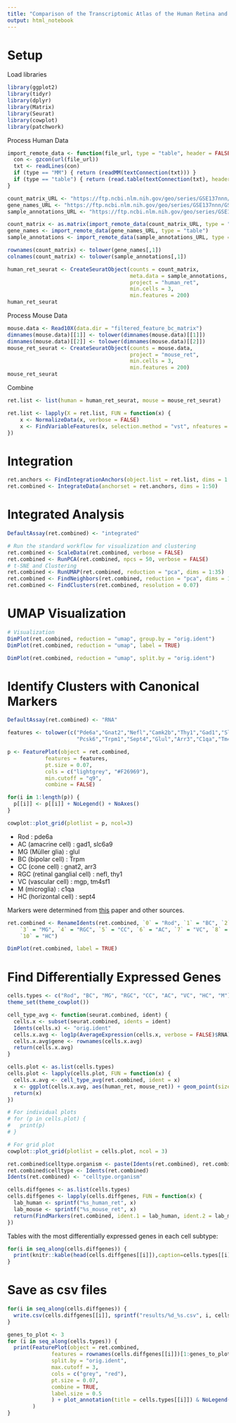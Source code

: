 ```yaml
---
title: "Comparison of the Transcriptomic Atlas of the Human Retina and Mouse Retina"
output: html_notebook
---
```

# Setup
Load libraries
```r
library(ggplot2)
library(tidyr)
library(dplyr)
library(Matrix)
library(Seurat)
library(cowplot)
library(patchwork)
```
Process Human Data
```r
import_remote_data <- function(file_url, type = "table", header = FALSE) {
  con <- gzcon(url(file_url))
  txt <- readLines(con)
  if (type == "MM") { return (readMM(textConnection(txt))) }
  if (type == "table") { return (read.table(textConnection(txt), header = header)) }
}

count_matrix_URL <- "https://ftp.ncbi.nlm.nih.gov/geo/series/GSE137nnn/GSE137537/suppl/GSE137537_counts.mtx.gz"
gene_names_URL <- "https://ftp.ncbi.nlm.nih.gov/geo/series/GSE137nnn/GSE137537/suppl/GSE137537_gene_names.txt.gz"
sample_annotations_URL <- "https://ftp.ncbi.nlm.nih.gov/geo/series/GSE137nnn/GSE137537/suppl/GSE137537_sample_annotations.tsv.gz"

count_matrix <- as.matrix(import_remote_data(count_matrix_URL, type = "MM"))
gene_names <- import_remote_data(gene_names_URL, type = "table")
sample_annotations <- import_remote_data(sample_annotations_URL, type = "table", header = TRUE)
```
```r
rownames(count_matrix) <- tolower(gene_names[,1])
colnames(count_matrix) <- tolower(sample_annotations[,1])

human_ret_seurat <- CreateSeuratObject(counts = count_matrix, 
                                       meta.data = sample_annotations, 
                                       project = "human_ret", 
                                       min.cells = 3, 
                                       min.features = 200)
human_ret_seurat
```

Process Mouse Data
```r
mouse.data <- Read10X(data.dir = "filtered_feature_bc_matrix")
dimnames(mouse.data)[[1]] <- tolower(dimnames(mouse.data)[[1]])
dimnames(mouse.data)[[2]] <- tolower(dimnames(mouse.data)[[2]])
mouse_ret_seurat <- CreateSeuratObject(counts = mouse.data, 
                                       project = "mouse_ret", 
                                       min.cells = 3, 
                                       min.features = 200)
mouse_ret_seurat
```
Combine
```r
ret.list <- list(human = human_ret_seurat, mouse = mouse_ret_seurat)

ret.list <- lapply(X = ret.list, FUN = function(x) {
    x <- NormalizeData(x, verbose = FALSE)
    x <- FindVariableFeatures(x, selection.method = "vst", nfeatures = 2000, verbose = FALSE)
})
```

# Integration
```r
ret.anchors <- FindIntegrationAnchors(object.list = ret.list, dims = 1:50,  anchor.features = 1000)
ret.combined <- IntegrateData(anchorset = ret.anchors, dims = 1:50)
```

# Integrated Analysis
```r
DefaultAssay(ret.combined) <- "integrated"

# Run the standard workflow for visualization and clustering
ret.combined <- ScaleData(ret.combined, verbose = FALSE)
ret.combined <- RunPCA(ret.combined, npcs = 50, verbose = FALSE)
# t-SNE and Clustering
ret.combined <- RunUMAP(ret.combined, reduction = "pca", dims = 1:35)
ret.combined <- FindNeighbors(ret.combined, reduction = "pca", dims = 1:35)
ret.combined <- FindClusters(ret.combined, resolution = 0.07)
```
# UMAP Visualization
```r
# Visualization
DimPlot(ret.combined, reduction = "umap", group.by = "orig.ident")
DimPlot(ret.combined, reduction = "umap", label = TRUE)
```
```r
DimPlot(ret.combined, reduction = "umap", split.by = "orig.ident")
```

# Identify Clusters with Canonical Markers
```r
DefaultAssay(ret.combined) <- "RNA"

features <- tolower(c("Pde6a","Gnat2","Nefl","Camk2b","Thy1","Gad1","Slc6a9",
                      "Pcsk6","Trpm1","Sept4","Glul","Arr3","C1qa","Tm4sf1"))

p <- FeaturePlot(object = ret.combined, 
            features = features, 
            pt.size = 0.07,
            cols = c("lightgrey", "#F26969"),
            min.cutoff = "q9",
            combine = FALSE)

for(i in 1:length(p)) {
  p[[i]] <- p[[i]] + NoLegend() + NoAxes()
}

cowplot::plot_grid(plotlist = p, ncol=3)
```

* Rod : pde6a
* AC (amacrine cell) : gad1, slc6a9
* MG (Müller glia) : glul
* BC (bipolar cell) : Trpm
* CC (cone cell) : gnat2, arr3
* RGC (retinal ganglial cell) : nefl, thy1
* VC (vascular cell) : mgp, tm4sf1
* M (microglia) : c1qa
* HC (horizontal cell) : sept4

Markers were determined from [this](https://www.nature.com/articles/s41467-019-12780-8) paper and other sources.
```r
ret.combined <- RenameIdents(ret.combined, `0` = "Rod", `1` = "BC", `2` = "MG", 
    `3` = "MG", `4` = "RGC", `5` = "CC", `6` = "AC", `7` = "VC", `8` = "HC", `9` = "M", 
    `10` = "HC")

DimPlot(ret.combined, label = TRUE)
```


# Find Differentially Expressed Genes
```r
cells.types <- c("Rod", "BC", "MG", "RGC", "CC", "AC", "VC", "HC", "M")
theme_set(theme_cowplot())

cell_type_avg <- function(seurat.combined, ident) {
  cells.x <- subset(seurat.combined, idents = ident)
  Idents(cells.x) <- "orig.ident"
  cells.x.avg <- log1p(AverageExpression(cells.x, verbose = FALSE)$RNA)
  cells.x.avg$gene <- rownames(cells.x.avg)
  return(cells.x.avg)
}

cells.plot <- as.list(cells.types)
cells.plot <- lapply(cells.plot, FUN = function(x) {
  cells.x.avg <- cell_type_avg(ret.combined, ident = x)
  x <- ggplot(cells.x.avg, aes(human_ret, mouse_ret)) + geom_point(size = 0.1) + ggtitle(x)
  return(x)
})

# For individual plots
# for (p in cells.plot) {
#   print(p)
# }

# For grid plot
cowplot::plot_grid(plotlist = cells.plot, ncol = 3)
```
```r
ret.combined$celltype.organism <- paste(Idents(ret.combined), ret.combined$orig.ident, sep = "_")
ret.combined$celltype <- Idents(ret.combined)
Idents(ret.combined) <- "celltype.organism"
```
```r
cells.diffgenes <- as.list(cells.types)
cells.diffgenes <- lapply(cells.diffgenes, FUN = function(x) {
  lab_human <- sprintf("%s_human_ret", x)
  lab_mouse <- sprintf("%s_mouse_ret", x)
  return(FindMarkers(ret.combined, ident.1 = lab_human, ident.2 = lab_mouse, verbose = FALSE))
})
```
Tables with the most differentially expressed genes in each cell subtype:
```r
for(i in seq_along(cells.diffgenes)) {
  print(knitr::kable(head(cells.diffgenes[[i]]),caption=cells.types[[i]]))
}
```
# Save as csv files
```r
for(i in seq_along(cells.diffgenes)) {
  write.csv(cells.diffgenes[[i]], sprintf("results/%d_%s.csv", i, cells.types[[i]]))
}
```

```r
genes_to_plot <- 3
for (i in seq_along(cells.types)) {
  print(FeaturePlot(object = ret.combined, 
              features = rownames(cells.diffgenes[[i]])[1:genes_to_plot], 
              split.by = "orig.ident", 
              max.cutoff = 3, 
              cols = c("grey", "red"),
              pt.size = 0.07,
              combine = TRUE,
              label.size = 0.5
              ) + plot_annotation(title = cells.types[[i]]) & NoLegend() & NoAxes()
        )
}
```

